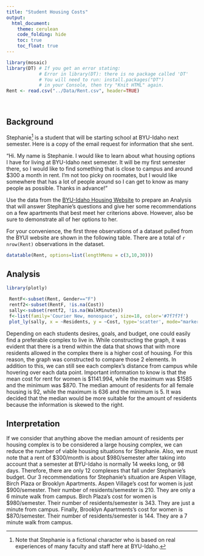 ```yaml
---
title: "Student Housing Costs"
output: 
  html_document:
    theme: cerulean
    code_folding: hide
    toc: true
    toc_float: true
---
```


```r
library(mosaic)
library(DT) # If you get an error stating: 
            # Error in library(DT): there is no package called 'DT'
            # You will need to run: install.packages("DT") 
            # in your Console, then try "Knit HTML" again.
Rent <- read.csv("../Data/Rent.csv", header=TRUE)
```

<br />

## Background

Stephanie[^1] is a student that will be starting school at BYU-Idaho next semester. Here is a copy of the email request for information that she sent.

"Hi. My name is Stephanie. I would like to learn about what housing options I have for living at BYU-Idaho next semester. It will be my first semester there, so I would like to find something that is close to campus and around $300 a month in rent. I'm not too picky on roomates, but I would like somewhere that has a lot of people around so I can get to know as many people as possible. Thanks in advance!"

Use the data from the [BYU-Idaho Housing Website](https://web.byui.edu/tis/search) to prepare an Analysis that will answer Stephanie's questions and give her some recommendations on a few apartments that best meet her criterions above. However, also be sure to demonstrate all of her options to her.

For your convenience, the first three observations of a dataset pulled from the BYUI website are shown in the following table. There are a total of `r nrow(Rent)` observations in the dataset.

<!-- Hint, you should probably subset the Rent dataset to only show the "Approved Women's Housing" since Stephanie won't be interested in Male Housing options. Also, you can edit this background however you wish when completing your analysis. Notice how this text in green doesn't show up in the HTML output because we used the HTML comment tags around this text. --> 

```r
datatable(Rent, options=list(lengthMenu = c(3,10,30)))
```


## Analysis
```r
library(plotly)

 RentF<-subset(Rent, Gender=="F")
 rentf2<-subset(RentF, !is.na(Cost))
 sally<-subset(rentf2, !is.na(WalkMinutes))
 f<-list(family='Courier New, monospace', size=18, color='#7f7f7f')
 plot_ly(sally, x = ~Residents, y = ~Cost, type='scatter', mode="markers", text = ~paste(Apartment, "<br>MINUTES TO CAMPUS:", WalkMinutes)) %>% layout(title="Housing for Women in Rexburg", xaxis = list(title="Amount of Residents", titlefont=f), yaxis=list(title="Cost per Semester", titlefont=f))


```

  
  
    
  Depending on each students desires, goals, and budget, one could easily find a preferable complex to live in. While constructing the graph, it was evident that there is a trend within the data that shows that with more residents allowed in the complex there is a higher cost of housing. For this reason, the graph was constructed to compare those 2 elements. In addition to this, we can still see each complex's distance from campus while hovering over each data point. Important information to know is that the mean cost for rent for women is $1141.994, while the maximum was $1585 and the minimum was $870. The median amount of residents for all female housing is 92, while the maximum is 636 and the minimum is 5. It was decided that the median would be more suitable for the amount of residents because the information is skewed to the right. 
  
## Interpretation
  If we consider that anything above the median amount of residents per housing complex is to be considered a large housing complex, we can reduce the number of viable housing situations for Stephanie. Also, we must note that a rent of $300/month is about $980/semester after taking into account that a semester at BYU-Idaho is normally 14 weeks long, or 98 days. Therefore, there are only 12 complexes that fall under Stephanie's budget. Our 3 recommendations for Stephanie's situation are Aspen Village, Birch Plaza or Brooklyn Apartments.
  Aspen Village's cost for women is just $900/semester. Their number of residents/semester is 210. They are only a 6 minute walk from campus.
  Birch Plaza's cost for women is $980/semester. Their number of residents/semester is 343. They are just a minute from campus.
  Finally, Brooklyn Apartments's cost for women is $870/semester. Their number of residents/semester is 144. They are a 7 minute walk from campus.








[^1]: Note that Stephanie is a fictional character who is based on real experiences of many faculty and staff here at BYU-Idaho.
